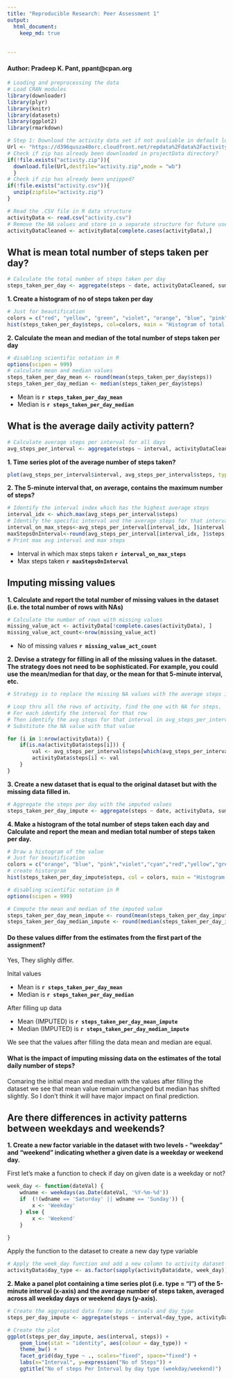```yaml
---
title: "Reproducible Research: Peer Assessment 1"
output: 
  html_document:
    keep_md: true
 
 
---
```

#### Author: Pradeep K. Pant, ppant@cpan.org
```r
# Loading and preprocessing the data
# Load CRAN modules 
library(downloader)
library(plyr)
library(knitr)
library(datasets)
library(ggplot2)
library(rmarkdown)

# Step 1: Download the activity data set if not avaliable in default location
Url <- "https://d396qusza40orc.cloudfront.net/repdata%2Fdata%2Factivity.zip"
# Check if zip has already been downloaded in projectData directory?
if(!file.exists("activity.zip")){
  download.file(Url,destfile="activity.zip",mode = "wb")
  }
# Check if zip has already been unzipped?
if(!file.exists("activity.csv")){
  unzip(zipfile="activity.zip")
}

# Read the .CSV file in R data structure 
activityData <- read.csv("activity.csv")
# Remove the NA values and store in a separate structure for future use
activityDataCleaned <- activityData[complete.cases(activityData),]
```
## What is mean total number of steps taken per day?
```r
# Calculate the total number of steps taken per day
steps_taken_per_day <- aggregate(steps ~ date, activityDataCleaned, sum)
```
**1. Create a histogram of no of steps taken per day**
```r
# Just for beautification
colors = c("red", "yellow", "green", "violet", "orange", "blue", "pink", "cyan") 
hist(steps_taken_per_day$steps, col=colors, main = "Histogram of total number of steps taken per day", xlab = "Steps taken per day")
```

**2. Calculate the mean and median of the total number of steps taken per day**
```r
# disabling scientific notation in R
options(scipen = 999)
# calculate mean and median values
steps_taken_per_day_mean <- round(mean(steps_taken_per_day$steps))
steps_taken_per_day_median <- median(steps_taken_per_day$steps)
```
* Mean is **`r steps_taken_per_day_mean`**
* Median is **`r steps_taken_per_day_median`**


## What is the average daily activity pattern?
```r
# Calculate average steps per interval for all days 
avg_steps_per_interval <- aggregate(steps ~ interval, activityDataCleaned , mean)

```

**1. Time series plot of the average number of steps taken?**

```r
plot(avg_steps_per_interval$interval, avg_steps_per_interval$steps, type='l', col="brown", main="Average number of steps by Interval", xlab="Time Intervals", ylab="Average number of steps")
```

**2. The 5-minute interval that, on average, contains the maximum number of steps?**
```r
# Identify the interval index which has the highest average steps
interval_idx <- which.max(avg_steps_per_interval$steps)
# Identify the specific interval and the average steps for that interval
interval_on_max_steps<-avg_steps_per_interval[interval_idx, ]$interval
maxStepsOnInterval<-round(avg_steps_per_interval[interval_idx, ]$steps, digits = 1)
# Print max avg interval and max steps
```
* Interval in which max steps taken **`r interval_on_max_steps`**
* Max steps taken **`r maxStepsOnInterval`**

## Imputing missing values
**1. Calculate and report the total number of missing values in the dataset (i.e. the total number of rows with NAs)**
```r
# Calculate the number of rows with missing values
missing_value_act <- activityData[!complete.cases(activityData), ]
missing_value_act_count<-nrow(missing_value_act)
```

* No of missing values **`r missing_value_act_count`**

**2. Devise a strategy for filling in all of the missing values in the dataset. The strategy does not need to be sophisticated. For example, you could use the mean/median for that day, or the mean for that 5-minute interval, etc.  **
```r
# Strategy is to replace the missing NA values with the average steps in that interval across all the days

# Loop thru all the rows of activity, find the one with NA for steps. 
# For each identify the interval for that row
# Then identify the avg steps for that interval in avg_steps_per_interval
# Substitute the NA value with that value

for (i in 1:nrow(activityData)) {
    if(is.na(activityData$steps[i])) {
        val <- avg_steps_per_interval$steps[which(avg_steps_per_interval$interval == activityData$interval[i])]
        activityData$steps[i] <- val 
    }
}
```
**3. Create a new dataset that is equal to the original dataset but with the missing data filled in.**
```r
# Aggregate the steps per day with the imputed values
steps_taken_per_day_impute <- aggregate(steps ~ date, activityData, sum)
```

**4. Make a histogram of the total number of steps taken each day and Calculate and report the mean and median total number of steps taken per day.**

```r
# Draw a histogram of the value 
# Just for beautification
colors = c("orange", "blue", "pink","violet","cyan","red","yellow","green") 
# create historgram
hist(steps_taken_per_day_impute$steps, col = colors, main = "Histogram of total number of steps taken per day (IMPUTED)", xlab = "Steps per day")

# disabling scientific notation in R
options(scipen = 999)

# Compute the mean and median of the imputed value
steps_taken_per_day_mean_impute <- round(mean(steps_taken_per_day_impute$steps))
steps_taken_per_day_median_impute <- round(median(steps_taken_per_day_impute$steps))
```  

#### Do these values differ from the estimates from the first part of the assignment? 

Yes, They slighly differ.

Inital values

* Mean is **`r steps_taken_per_day_mean`**
* Median is **`r steps_taken_per_day_median`**

After filling up data

* Mean (IMPUTED) is **`r steps_taken_per_day_mean_impute`**
* Median (IMPUTED) is **`r steps_taken_per_day_median_impute`**

We see that the values after filling the data mean and median are equal.  


#### What is the impact of imputing missing data on the estimates of the total daily number of steps?
Comaring the initial mean and median with the values after filling the dataset we see that mean value remain unchanged but median has shifted slightly. So I don't think it will have major impact on final prediction.


## Are there differences in activity patterns between weekdays and weekends?

**1. Create a new factor variable in the dataset with two levels - "weekday" and "weekend" indicating whether a given date is a weekday or weekend day.**

First let's make a function to check if day on given date is a weekday or not?
```r
week_day <- function(dateVal) {
    wdname <- weekdays(as.Date(dateVal, '%Y-%m-%d'))
    if  (!(wdname == 'Saturday' || wdname == 'Sunday')) {
        x <- 'Weekday'
    } else {
        x <- 'Weekend'
    }
    
}
```
Apply the function to the dataset to create a new day type variable

```r
# Apply the week_day function and add a new column to activity dataset
activityData$day_type <- as.factor(sapply(activityData$date, week_day))
```
**2. Make a panel plot containing a time series plot (i.e. type = "l") of the 5-minute interval (x-axis) and the average number of steps taken, averaged across all weekday days or weekend days (y-axis).**

```r
# Create the aggregated data frame by intervals and day_type
steps_per_day_impute <- aggregate(steps ~ interval+day_type, activityData, mean)

# Create the plot
ggplot(steps_per_day_impute, aes(interval, steps)) +
    geom_line(stat = "identity", aes(colour = day_type)) +
    theme_bw() +
    facet_grid(day_type ~ ., scales="fixed", space="fixed") +
    labs(x="Interval", y=expression("No of Steps")) +
    ggtitle("No of steps Per Interval by day type (weekday/weekend)")
```


